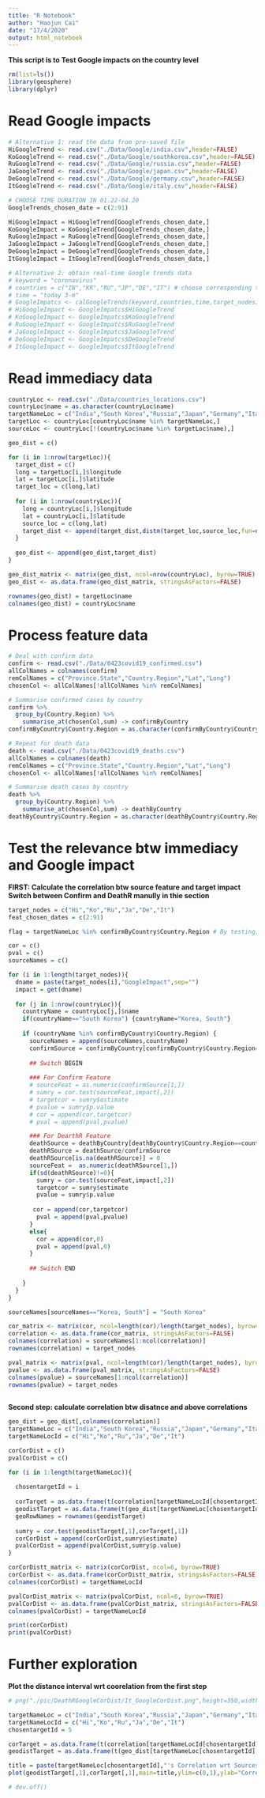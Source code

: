 ---
title: "R Notebook"
author: "Haojun Cai"
date: "17/4/2020"
output: html_notebook
---

**This script is to Test Google impacts on the country level**

```{r}
rm(list=ls())
library(geosphere)
library(dplyr)
```


# Read Google impacts

```{r}
# Alternative 1: read the data from pre-saved file
HiGoogleTrend <- read.csv("./Data/Google/india.csv",header=FALSE)
KoGoogleTrend <- read.csv("./Data/Google/southkorea.csv",header=FALSE)
RuGoogleTrend <- read.csv("./Data/Google/russia.csv",header=FALSE)
JaGoogleTrend <- read.csv("./Data/Google/japan.csv",header=FALSE)
DeGoogleTrend <- read.csv("./Data/Google/germany.csv",header=FALSE)
ItGoogleTrend <- read.csv("./Data/Google/italy.csv",header=FALSE)

# CHOOSE TIME DURATION IN 01.22-04.20
GoogleTrends_chosen_date = c(2:91) 

HiGoogleImpact = HiGoogleTrend[GoogleTrends_chosen_date,]
KoGoogleImpact = KoGoogleTrend[GoogleTrends_chosen_date,]
RuGoogleImpact = RuGoogleTrend[GoogleTrends_chosen_date,]
JaGoogleImpact = JaGoogleTrend[GoogleTrends_chosen_date,]
DeGoogleImpact = DeGoogleTrend[GoogleTrends_chosen_date,]
ItGoogleImpact = ItGoogleTrend[GoogleTrends_chosen_date,]

# Alternative 2: obtain real-time Google trends data 
# keyword = "coronavirus"
# countries = c("IN","KR","RU","JP","DE","IT") # choose corresponding targets' country code
# time = "today 3-m"
# GoogleImpatcs <- calGoogleTrends(keyword,countries,time,target_nodes)
# HiGoogleImpact <- GoogleImpatcs$HiGoogleTrend
# KoGoogleImpact <- GoogleImpatcs$KoGoogleTrend
# RuGoogleImpact <- GoogleImpatcs$RuGoogleTrend
# JaGoogleImpact <- GoogleImpatcs$JaGoogleTrend
# DeGoogleImpact <- GoogleImpatcs$DeGoogleTrend
# ItGoogleImpact <- GoogleImpatcs$ItGoogleTrend
```


# Read immediacy data 

```{r}
countryLoc <- read.csv("./Data/countries_locations.csv")
countryLoc$name = as.character(countryLoc$name)
targetNameLoc = c("India","South Korea","Russia","Japan","Germany","Italy")
targetLoc <- countryLoc[countryLoc$name %in% targetNameLoc,]
sourceLoc <- countryLoc[!(countryLoc$name %in% targetLoc$name),]

geo_dist = c()

for (i in 1:nrow(targetLoc)){
  target_dist = c()
  long = targetLoc[i,]$longitude
  lat = targetLoc[i,]$latitude
  target_loc = c(long,lat)
  
  for (i in 1:nrow(countryLoc)){
    long = countryLoc[i,]$longitude
    lat = countryLoc[i,]$latitude
    source_loc = c(long,lat) 
    target_dist <- append(target_dist,distm(target_loc,source_loc,fun=distHaversine))
  }
  
  geo_dist <- append(geo_dist,target_dist)
}

geo_dist_matrix <- matrix(geo_dist, ncol=nrow(countryLoc), byrow=TRUE)
geo_dist <- as.data.frame(geo_dist_matrix, stringsAsFactors=FALSE)

rownames(geo_dist) = targetLoc$name
colnames(geo_dist) = countryLoc$name
```


# Process feature data

```{r}
# Deal with confirm data
confirm <- read.csv("./Data/0423covid19_confirmed.csv")
allColNames = colnames(confirm)
remColNames = c("Province.State","Country.Region","Lat","Long")
chosenCol <- allColNames[!allColNames %in% remColNames]

# Summarise confirmed cases by country
confirm %>%
  group_by(Country.Region) %>%
    summarise_at(chosenCol,sum) -> confirmByCountry
confirmByCountry$Country.Region = as.character(confirmByCountry$Country.Region)

# Repeat for death data
death <- read.csv("./Data/0423covid19_deaths.csv")
allColNames = colnames(death)
remColNames = c("Province.State","Country.Region","Lat","Long")
chosenCol <- allColNames[!allColNames %in% remColNames]

# Summarise death cases by country
death %>%
  group_by(Country.Region) %>%
    summarise_at(chosenCol,sum) -> deathByCountry
deathByCountry$Country.Region = as.character(deathByCountry$Country.Region)

```


# Test the relevance btw immediacy and Google impact

**FIRST: Calculate the correlation btw source feature and target impact**
**Switch between Confirm and DeathR manully in thie section**

```{r}
target_nodes = c("Hi","Ko","Ru","Ja","De","It")
feat_chosen_dates = c(2:91)

flag = targetNameLoc %in% confirmByCountry$Country.Region # By testing, we found South Korea is named differently in confirm datasets by 'Korea, South'

cor = c()
pval = c()
sourceNames = c()

for (i in 1:length(target_nodes)){
  dname = paste(target_nodes[i],"GoogleImpact",sep="")
  impact = get(dname)
  
  for (j in 1:nrow(countryLoc)){
    countryName = countryLoc[j,]$name
    if(countryName=="South Korea") {countryName="Korea, South"}
    
    if (countryName %in% confirmByCountry$Country.Region) {
      sourceNames = append(sourceNames,countryName)
      confirmSource = confirmByCountry[confirmByCountry$Country.Region==countryName,feat_chosen_dates]
      
      ## Switch BEGIN
      
      ### For Confirm Feature
      # sourceFeat = as.numeric(confirmSource[1,])
      # sumry = cor.test(sourceFeat,impact[,2])
      # targetcor = sumry$estimate
      # pvalue = sumry$p.value
      # cor = append(cor,targetcor)
      # pval = append(pval,pvalue)

      ### For DearthR Feature
      deathSource = deathByCountry[deathByCountry$Country.Region==countryName,feat_chosen_dates]
      deathRSource = deathSource/confirmSource
      deathRSource[is.na(deathRSource)] = 0
      sourceFeat =  as.numeric(deathRSource[1,])
      if(sd(deathRSource)!=0){
        sumry = cor.test(sourceFeat,impact[,2])
        targetcor = sumry$estimate
        pvalue = sumry$p.value
      
       cor = append(cor,targetcor)
        pval = append(pval,pvalue)
      }
      else{
        cor = append(cor,0)
        pval = append(pval,0)
      }
    
      ## Switch END
      
    }
  }
}

sourceNames[sourceNames=="Korea, South"] = "South Korea"

cor_matrix <- matrix(cor, ncol=length(cor)/length(target_nodes), byrow=TRUE)
correlation <- as.data.frame(cor_matrix, stringsAsFactors=FALSE)
colnames(correlation) = sourceNames[1:ncol(correlation)]
rownames(correlation) = target_nodes

pval_matrix <- matrix(pval, ncol=length(cor)/length(target_nodes), byrow=TRUE)
pvalue <- as.data.frame(pval_matrix, stringsAsFactors=FALSE)
colnames(pvalue) = sourceNames[1:ncol(correlation)]
rownames(pvalue) = target_nodes
  
```


**Second step: calculate correlation btw disatnce and above correlations**

```{r}
geo_dist = geo_dist[,colnames(correlation)]
targetNameLoc = c("India","South Korea","Russia","Japan","Germany","Italy")
targetNameLocId = c("Hi","Ko","Ru","Ja","De","It")

corCorDist = c()
pvalCorDist = c()

for (i in 1:length(targetNameLoc)){
  
  chosentargetId = i
  
  corTarget = as.data.frame(t(correlation[targetNameLocId[chosentargetId],]))
  geodistTarget = as.data.frame(t(geo_dist[targetNameLoc[chosentargetId],]))
  geoRowNames = rownames(geodistTarget)
  
  sumry = cor.test(geodistTarget[,1],corTarget[,1])
  corCorDist = append(corCorDist,sumry$estimate)
  pvalCorDist = append(pvalCorDist,sumry$p.value)
}

corCorDistt_matrix <- matrix(corCorDist, ncol=6, byrow=TRUE)
corCorDist <- as.data.frame(corCorDistt_matrix, stringsAsFactors=FALSE)
colnames(corCorDist) = targetNameLocId

pvalCorDist_matrix <- matrix(pvalCorDist, ncol=6, byrow=TRUE)
pvalCorDist <- as.data.frame(pvalCorDist_matrix, stringsAsFactors=FALSE)
colnames(pvalCorDist) = targetNameLocId

print(corCorDist)
print(pvalCorDist)

```


# Further exploration

**Plot the distance interval wrt coorelation from the first step**

```{r}
# png("./pic/DeathRGoogleCorDist/It_GoogleCorDist.png",height=350,width=700)

targetNameLoc = c("India","South Korea","Russia","Japan","Germany","Italy")
targetNameLocId = c("Hi","Ko","Ru","Ja","De","It")
chosentargetId = 5

corTarget = as.data.frame(t(correlation[targetNameLocId[chosentargetId],]))
geodistTarget = as.data.frame(t(geo_dist[targetNameLoc[chosentargetId],]))

title = paste(targetNameLoc[chosentargetId],"'s Correlation wrt Sources at Chosen Geo-distance Threshold",sep="")
plot(geodistTarget[,1],corTarget[,1],main=title,ylim=c(0,1),ylab="Correlation",xlab="Distance (m)",col="gray73")

# dev.off()
```



